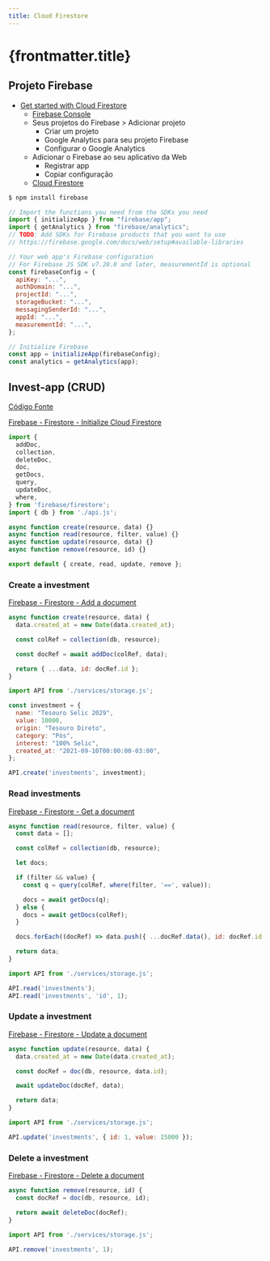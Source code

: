 ```yaml
---
title: Cloud Firestore
---
```



# {frontmatter.title}

## Projeto Firebase

- [Get started with Cloud Firestore](https://firebase.google.com/docs/firestore/quickstart)
  - [Firebase Console](https://console.firebase.google.com/)
  - Seus projetos do Firebase > Adicionar projeto
    - Criar um projeto
    - Google Analytics para seu projeto Firebase
    - Configurar o Google Analytics
  - Adicionar o Firebase ao seu aplicativo da Web
    - Registrar app
    - Copiar configuração
  - [Cloud Firestore](https://firebase.google.com/docs/firestore)

```bash
$ npm install firebase
```

```js
// Import the functions you need from the SDKs you need
import { initializeApp } from "firebase/app";
import { getAnalytics } from "firebase/analytics";
// TODO: Add SDKs for Firebase products that you want to use
// https://firebase.google.com/docs/web/setup#available-libraries

// Your web app's Firebase configuration
// For Firebase JS SDK v7.20.0 and later, measurementId is optional
const firebaseConfig = {
  apiKey: "...",
  authDomain: "...",
  projectId: "...",
  storageBucket: "...",
  messagingSenderId: "...",
  appId: "...",
  measurementId: "...",
};

// Initialize Firebase
const app = initializeApp(firebaseConfig);
const analytics = getAnalytics(app);
```

## Invest-app (CRUD)

[Código Fonte](https://github.com/ifpb/pw2/tree/main/public/codes/package/firebase-firestore/invest-app/)

<CodeTree src="/codes/package/firebase-firestore/invest-app/" />

[Firebase - Firestore - Initialize Cloud Firestore](https://firebase.google.com/docs/firestore/query-data/get-data#initialize)

<CodePreview src="/codes/package/firebase-firestore/invest-app/.env.example" />

<CodePreview src="/codes/package/firebase-firestore/invest-app/js/services/api.js" />

```js title="/codes/package/firebase-firestore/invest-app/js/services/storage.js"
import {
  addDoc,
  collection,
  deleteDoc,
  doc,
  getDocs,
  query,
  updateDoc,
  where,
} from 'firebase/firestore';
import { db } from './api.js';

async function create(resource, data) {}
async function read(resource, filter, value) {}
async function update(resource, data) {}
async function remove(resource, id) {}

export default { create, read, update, remove };
```

### Create a investment

[Firebase - Firestore - Add a document](https://firebase.google.com/docs/firestore/manage-data/add-data#add_a_document)

```js title="/codes/package/firebase-firestore/invest-app/js/services/storage.js"
async function create(resource, data) {
  data.created_at = new Date(data.created_at);

  const colRef = collection(db, resource);

  const docRef = await addDoc(colRef, data);

  return { ...data, id: docRef.id };
}
```

```js
import API from './services/storage.js';

const investment = {
  name: "Tesouro Selic 2029",
  value: 10000,
  origin: "Tesouro Direto",
  category: "Pós",
  interest: "100% Selic",
  created_at: "2021-09-10T00:00:00-03:00",
};

API.create('investments', investment);
```

### Read investments

[Firebase - Firestore - Get a document](https://firebase.google.com/docs/firestore/query-data/get-data#get_a_document)

```js title="/codes/package/firebase-firestore/invest-app/js/services/storage.js"
async function read(resource, filter, value) {
  const data = [];

  const colRef = collection(db, resource);

  let docs;

  if (filter && value) {
    const q = query(colRef, where(filter, '==', value));

    docs = await getDocs(q);
  } else {
    docs = await getDocs(colRef);
  }

  docs.forEach((docRef) => data.push({ ...docRef.data(), id: docRef.id }));

  return data;
}
```

```js
import API from './services/storage.js';

API.read('investments');
API.read('investments', 'id', 1);
```

### Update a investment

[Firebase - Firestore - Update a document](https://firebase.google.com/docs/firestore/manage-data/add-data#update-data)

```js title="/codes/package/firebase-firestore/invest-app/js/services/storage.js"
async function update(resource, data) {
  data.created_at = new Date(data.created_at);

  const docRef = doc(db, resource, data.id);

  await updateDoc(docRef, data);

  return data;
}
```

```js
import API from './services/storage.js';

API.update('investments', { id: 1, value: 15000 });
```

### Delete a investment

[Firebase - Firestore - Delete a document](https://firebase.google.com/docs/firestore/manage-data/delete-data)

```js title="/codes/package/firebase-firestore/invest-app/js/services/storage.js"
async function remove(resource, id) {
  const docRef = doc(db, resource, id);

  return await deleteDoc(docRef);
}
```

```js
import API from './services/storage.js';

API.remove('investments', 1);
```
